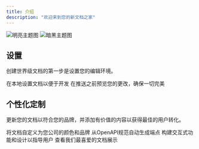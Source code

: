```yaml
---
title: 介绍
description: "欢迎来到您的新文档之家"
---
```


<img
  className="block dark:hidden"
  src="/images/hero-light.svg"
  alt="明亮主题图"
/>
<img
  className="hidden dark:block"
  src="/images/hero-dark.svg"
  alt="暗黑主题图"
/>

## 设置

创建世界级文档的第一步是设置您的编辑环境。

<CardGroup cols={2}>
  <Card
    title="编辑您的文档"
    icon="pen-to-square"
    href="https://mintlify.com/docs/quickstart"
  >
    在本地设置文档以便于开发
  </Card>
  <Card
    title="预览更改"
    icon="image"
    href="https://mintlify.com/docs/development"
  >
    在推送之前预览您的更改，确保一切完美
  </Card>
</CardGroup>

## 个性化定制

更新您的文档以符合您的品牌，并添加有价值的内容以获得最佳的用户转化。

<CardGroup cols={2}>
  <Card
    title="自定义样式"
    icon="palette"
    href="https://mintlify.com/docs/settings/global"
  >
    将文档自定义为您公司的颜色和品牌
  </Card>
  <Card
    title="参考API"
    icon="code"
    href="https://mintlify.com/docs/api-playground/openapi"
  >
    从OpenAPI规范自动生成端点
  </Card>
  <Card
    title="添加组件"
    icon="screwdriver-wrench"
    href="https://mintlify.com/docs/content/components/accordions"
  >
    构建交互式功能和设计以指导用户
  </Card>
  <Card
    title="获取灵感"
    icon="stars"
    href="https://mintlify.com/customers"
  >
    查看我们最喜爱的文档展示
  </Card>
</CardGroup>